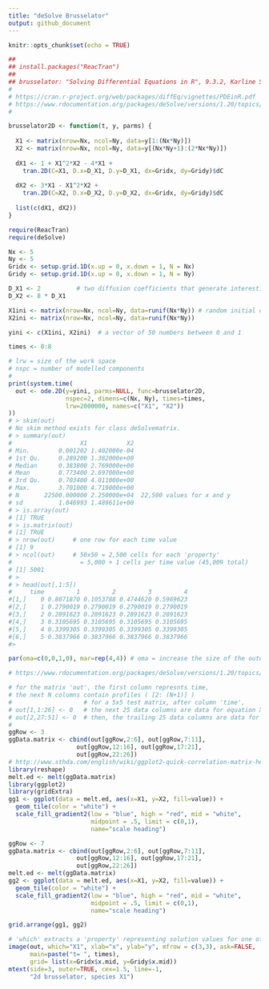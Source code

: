 ```yaml
---
title: "deSolve Brusselator"
output: github_document
---
```

  
```r
knitr::opts_chunk$set(echo = TRUE)
```

```r

##
## install.packages("ReacTran")
##
## brusselator: "Solving Differential Equations in R", 9.3.2, Karline Soetart et al.
#
# https://cran.r-project.org/web/packages/diffEq/vignettes/PDEinR.pdf 
# https://www.rdocumentation.org/packages/deSolve/versions/1.20/topics/ode.2D
#

brusselator2D <- function(t, y, parms) {
  
  X1 <- matrix(nrow=Nx, ncol=Ny, data=y[1:(Nx*Ny)])
  X2 <- matrix(nrow=Nx, ncol=Ny, data=y[(Nx*Ny+1):(2*Nx*Ny)])
  
  dX1 <- 1 + X1^2*X2 - 4*X1 +
    tran.2D(C=X1, D.x=D_X1, D.y=D_X1, dx=Gridx, dy=Gridy)$dC
  
  dX2 <- 3*X1 - X1^2*X2 + 
    tran.2D(C=X2, D.x=D_X2, D.y=D_X2, dx=Gridx, dy=Gridy)$dC
  
  list(c(dX1, dX2))
}

require(ReacTran)
require(deSolve)

Nx <- 5
Ny <- 5
Gridx <- setup.grid.1D(x.up = 0, x.down = 1, N = Nx)  
Gridy <- setup.grid.1D(x.up = 0, x.down = 1, N = Ny)

D_X1 <- 2          # two diffusion coefficients that generate interesting patterns
D_X2 <- 8 * D_X1

X1ini <- matrix(nrow=Nx, ncol=Ny, data=runif(Nx*Ny)) # random initial conditions
X2ini <- matrix(nrow=Nx, ncol=Ny, data=runif(Nx*Ny))

yini <- c(X1ini, X2ini)  # a vector of 50 numbers between 0 and 1

times <- 0:8

# lrw = size of the work space
# nspc = number of modelled components
#
print(system.time(
  out <- ode.2D(y=yini, parms=NULL, func=brusselator2D, 
                nspec=2, dimens=c(Nx, Ny), times=times, 
                lrw=2000000, names=c("X1", "X2"))
))
# > skim(out)
# No skim method exists for class deSolvematrix.
# > summary(out)
#                   X1           X2
# Min.        0.001202 1.402000e-04
# 1st Qu.     0.289200 1.382000e+00
# Median      0.383800 2.769000e+00
# Mean        0.773400 2.697000e+00
# 3rd Qu.     0.703400 4.011000e+00
# Max.        3.701000 4.719000e+00
# N       22500.000000 2.250000e+04  22,500 values for x and y
# sd          1.046993 1.489611e+00
# > is.array(out)
# [1] TRUE
# > is.matrix(out)
# [1] TRUE
# > nrow(out)     # one row for each time value
# [1] 9
# > ncol(out)     # 50x50 = 2,500 cells for each 'property' 
#                   = 5,000 + 1 cells per time value (45,009 total)
# [1] 5001
# > 
# > head(out[,1:5])
#     time         1         2         3         4
#[1,]    0 0.8071870 0.1053788 0.4744620 0.5969623
#[2,]    1 0.2790019 0.2790019 0.2790019 0.2790019
#[3,]    2 0.2891623 0.2891623 0.2891623 0.2891623
#[4,]    3 0.3105695 0.3105695 0.3105695 0.3105695
#[5,]    4 0.3399305 0.3399305 0.3399305 0.3399305
#[6,]    5 0.3837966 0.3837966 0.3837966 0.3837966
#> 

par(oma=c(0,0,1,0), mar=rep(4,4)) # oma = increase the size of the outer margin

# https://www.rdocumentation.org/packages/deSolve/versions/1.20/topics/plot.deSolve

# for the matrix 'out', the first column represnts time, 
# the next N columns contain profiles ( [2: (N+1)] )
#                    # for a 5x5 test matrix, after column 'time', 
# out[1,1:26] <- 0   # the next 25 data columns are data for equation X1
# out[2,27:51] <- 0  # then, the trailing 25 data columns are data for equation X2
#
ggRow <- 3
ggData.matrix <- cbind(out[ggRow,2:6], out[ggRow,7:11], 
                   out[ggRow,12:16], out[ggRow,17:21],
                   out[ggRow,22:26])
# http://www.sthda.com/english/wiki/ggplot2-quick-correlation-matrix-heatmap-r-software-and-data-visualization
library(reshape)
melt.ed <- melt(ggData.matrix)
library(ggplot2)
library(gridExtra)
gg1 <- ggplot(data = melt.ed, aes(x=X1, y=X2, fill=value)) + 
  geom_tile(color = "white") +
  scale_fill_gradient2(low = "blue", high = "red", mid = "white", 
                       midpoint = .5, limit = c(0,1),
                       name="scale heading")

ggRow <- 7
ggData.matrix <- cbind(out[ggRow,2:6], out[ggRow,7:11], 
                   out[ggRow,12:16], out[ggRow,17:21],
                   out[ggRow,22:26])
melt.ed <- melt(ggData.matrix)
gg2 <- ggplot(data = melt.ed, aes(x=X1, y=X2, fill=value)) + 
  geom_tile(color = "white") +
  scale_fill_gradient2(low = "blue", high = "red", mid = "white", 
                       midpoint = .5, limit = c(0,1),
                       name="scale heading")

grid.arrange(gg1, gg2)

# 'which' extracts a 'property' representing solution values for one of the equations (pg 160)
image(out, which="X1", xlab="x", ylab="y", mfrow = c(3,3), ask=FALSE,
      main=paste("t= ", times),
      grid= list(x=Gridx$x.mid, y=Gridy$x.mid))
mtext(side=3, outer=TRUE, cex=1.5, line=-1, 
      "2d brusselator, species X1")

```